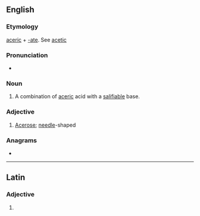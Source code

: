 ==English==

===Etymology===
[[aceric]] + [[-ate]]. See [[acetic]]

===Pronunciation===
* {{hyphenation|AAH-suhr-eit|lang=en}}

===Noun===
{{en-noun}}

# {{lb|en|chemistry}} A combination of [[aceric]] acid with a [[salifiable]] base.

===Adjective===
{{en-adj}}

# [[acerose|Acerose]]; [[needle]]-shaped {{gloss|long and pointed}}

===Anagrams===
* {{anagrams|en|caetrae}}

----

==Latin==

===Adjective===
{{la-adj-form|acerāte}}

# {{inflection of|acerātus||voc|m|s|lang=la}}